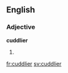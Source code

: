 ==English==

===Adjective===
'''cuddlier'''

# {{comparative of|cuddly}}

[[fr:cuddlier]]
[[sv:cuddlier]]
